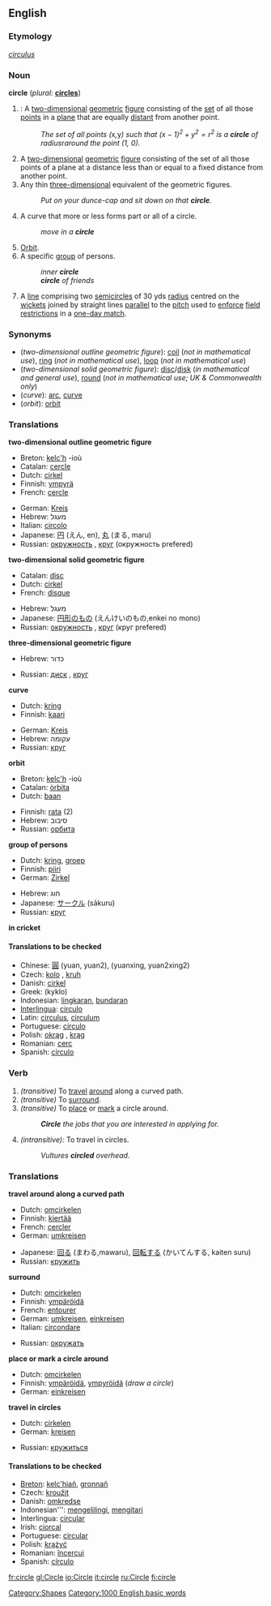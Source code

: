 {{wikipedia}}
==English==

===Etymology===
{{L.}} ''[[circulus]]''

===Noun===
'''circle''' (''plural:'' '''[[circles]]''')
# {{geometry}}: A [[two-dimensional]] [[geometric]] [[figure]] consisting of the [[set]] of all those [[point]]s in a [[plane]] that are equally [[distant]] from another point.
#: ''The set of all points (''x'', ''y'') such that <math>(x-1)^2 + y^2 = r^2 </math> is a '''circle''' of radius ''r'' around the point (1, 0).''
# A [[two-dimensional]] [[geometric]] [[figure]] consisting of the set of all those points of a plane at a distance less than or equal to a fixed distance from another point.
# Any thin [[three-dimensional]] equivalent of the geometric figures.
#: ''Put on your dunce-cap and sit down on that '''circle'''.''
# A curve that more or less forms part or all of a circle.
#:''move in a '''circle'''''
# [[Orbit]].
# A specific [[group]] of persons.
#:''inner '''circle'''''
#:'''''circle''' of friends''
# {{cricket}} A [[line]] comprising two [[semicircle]]s of 30 yds [[radius]] centred on the [[wicket]]s joined by straight lines [[parallel]] to the [[pitch]] used to [[enforce]] [[field restrictions]] in a [[one-day match]].

===Synonyms===
*(''two-dimensional outline geometric figure''): [[coil]] (''not in mathematical use''), [[ring]] (''not in mathematical use''), [[loop]] (''not in mathematical use'')
*(''two-dimensional solid geometric figure''): [[disc]]/[[disk]] (''in mathematical and general use''), [[round]] (''not in mathematical use; UK & Commonwealth only'')
*(''curve''): [[arc]], [[curve]]
*(''orbit''): [[orbit]]

===Translations===

'''two-dimensional outline geometric figure'''
{{top}}
*Breton: [[kelc'h]] {{m}} -ioù {{p}}
*Catalan: [[cercle]] {{m}}
*Dutch: [[cirkel]] {{m}}
*Finnish: [[ympyrä]]
*French: [[cercle]] {{m}}
{{mid}}
*German: [[Kreis]] {{m}}
*Hebrew: מעגל
*Italian: [[circolo]] {{m}}
*Japanese: [[円]] (えん, en), [[丸]] (まる, maru)
*Russian: [[окружность]] {{f}}, [[круг]] {{m}} (окружность prefered)
{{bottom}}

'''two-dimensional solid geometric figure'''
{{top}}
*Catalan: [[disc]]
*Dutch: [[cirkel]] {{m}}
*French: [[disque]] {{m}}
{{mid}}
*Hebrew: מעגל
*Japanese: [[円形]]のもの (えんけいのもの,enkei no mono)
*Russian: [[окружность]] {{f}}, [[круг]] {{m}} (круг prefered)
{{bottom}}

'''three-dimensional geometric figure'''
{{top}}
*Hebrew: כדור
{{mid}}
*Russian: [[диск]] {{m}}, [[круг]] {{m}}
{{bottom}}

'''curve'''
{{top}}
*Dutch: [[kring]]
*Finnish: [[kaari]]
{{mid}}
*German: [[Kreis]] {{m}}
*Hebrew: עקומה
*Russian: [[круг]] {{m}}
{{bottom}}

'''orbit'''
{{top}}
*Breton: [[kelc'h]] {{m}} -ioù {{p}}
*Catalan: [[òrbita]] {{f}}
*Dutch: [[baan]]
{{mid}}
*Finnish: [[rata#Finnish|rata]] (2)
*Hebrew: סיבוב
*Russian: [[орбита]] {{f}}
{{bottom}}

'''group of persons'''
{{top}}
*Dutch: [[kring]], [[groep]]
*Finnish: [[piiri]]
*German: [[Zirkel]] {{m}}
{{mid}}
*Hebrew: חוג
*Japanese: [[サークル]] (sākuru)
*Russian: [[круг]] {{m}}
{{bottom}}

'''in cricket'''
{{top}}
{{mid}}
{{bottom}}

====Translations to be checked====
<!--Remove this section once all of the translations below have been moved into the tables above.-->
{{checktrans}}

*Chinese: [[圓]] (yuan, yuan2), (yuanxing, yuan2xing2)
*Czech: [[kolo]] {{n}}, [[kruh]] {{m}}
*Danish: [[cirkel]]
*Greek: <!--please provide the Greek-->(kyklo)
*Indonesian: [[lingkar|lingkaran]], [[bundar|bundaran]]
*[[Interlingua]]: [[circulo]]
*Latin: [[circulus]], [[circulum]]
*Portuguese: [[círculo]] {{m}}
*Polish: [[okrąg]] {{m}}, [[krąg]] {{m}}
*Romanian: [[cerc]] {{n}}
*Spanish: [[círculo]] {{m}}

===Verb===
{{en-infl-reg-other-e|circl|e}}
#''(transitive)'' To [[travel]] [[around]] along a curved path.
#''(transitive)'' To [[surround]].
#''(transitive)'' To [[place]] or [[mark]] a circle around.
#:'''''Circle''' the jobs that you are interested in applying for.''
# ''(intransitive):'' To travel in circles.
#:''Vultures '''circled''' overhead.''

===Translations===

'''travel around along a curved path'''
{{top}}
*Dutch: [[omcirkelen]]
*Finnish: [[kiertää]]
*French: [[cercler]]
*German: [[umkreisen]]
{{mid}}
*Japanese: [[回]]る (まわる,mawaru), [[回転]]する (かいてんする, kaiten suru)
*Russian: [[кружить]]
{{bottom}}

'''surround'''
{{top}}
*Dutch: [[omcirkelen]]
*Finnish: [[ympäröidä]]
*French: [[entourer]]
*German: [[umkreisen]], [[einkreisen]]
*Italian: [[circondare]]
{{mid}}
*Russian: [[окружать]]
{{bottom}}

'''place or mark a circle around'''
{{top}}
*Dutch: [[omcirkelen]]
*Finnish: [[ympäröidä]], [[ympyröidä]] (''draw a circle'')
*German: [[einkreisen]]
{{mid}}
{{bottom}}

'''travel in circles'''
{{top}}
*Dutch: [[cirkelen]]
*German: [[kreisen]]
{{mid}}
*Russian: [[кружиться]]
{{bottom}}

====Translations to be checked====
<!--Remove this section once all of the translations below have been moved into the tables above.-->
{{checktrans}}

*[[Breton]]: [[kelc'hiañ]], [[gronnañ]]
*Czech: [[kroužit]]
*Danish: [[omkredse]]
*Indonesian''': [[keliling|mengelilingi]], [[kitar|mengitari]]
*Interlingua: [[circular]]
*Irish: [[ciorcal]]
*Portuguese: [[circular]]
*Polish: [[krążyć]]
*Romanian: [[încercui]]
*Spanish: [[círculo]] {{m}}

[[Category:Shapes]]
[[Category:1000 English basic words]]

[[fr:circle]]
[[gl:Circle]]
[[io:Circle]]
[[it:circle]]
[[ru:Circle]]
[[fi:circle]]